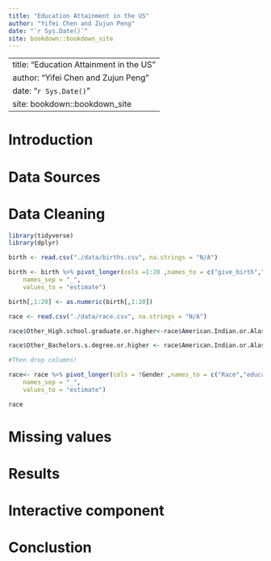 ```yaml
--- 
title: "Education Attainment in the US"
author: "Yifei Chen and Zujun Peng"
date: "`r Sys.Date()`"
site: bookdown::bookdown_site
---
```

--- 
title: "Education Attainment in the US"
author: "Yifei Chen and Zujun Peng"
date: "`r Sys.Date()`"
site: bookdown::bookdown_site
---

# Introduction


<!--chapter:end:index.Rmd-->

# Data Sources


<!--chapter:end:02-data.Rmd-->

# Data Cleaning

```r
library(tidyverse)
library(dplyr)
```


```r
birth <- read.csv("./data/births.csv", na.strings = "N/A")

```

```r
birth <- birth %>% pivot_longer(cols =1:20 ,names_to = c("give_birth","marriage","education"),
    names_sep = "_",
    values_to = "estimate")
```

```r
birth[,1:20] <- as.numeric(birth[,1:20])
```

```r
race <- read.csv("./data/race.csv", na.strings = "N/A")

```

```r
race$Other_High.school.graduate.or.higher<-race$American.Indian.or.Alaska.Native.alone_High.school.graduate.or.higher+race$Native.Hawaiian.and.Other.Pacific.Islander.alone_High.school.graduate.or.higher+race$Some.other.race.alone_High.school.graduate.or.higher + race$Two.or.more.races_High.school.graduate.or.higher

race$Other_Bachelors.s.degree.or.higher <- race$American.Indian.or.Alaska.Native.alone_Bachelor.s.degree.or.higher + race$Native.Hawaiian.and.Other.Pacific.Islander.alone_Bachelor.s.degree.or.higher + race$Some.other.race.alone_Bachelor.s.degree.or.higher + race$Two.or.more.races_Bachelor.s.degree.or.higher

#Then drop columns!
```

```r
race<- race %>% pivot_longer(cols = !Gender ,names_to = c("Race","education"),
    names_sep = "_",
    values_to = "estimate")
```

```r
race
```



<!--chapter:end:03-cleaning.Rmd-->

# Missing values

<!--chapter:end:04-missing.Rmd-->

# Results

<!--chapter:end:05-results.Rmd-->

# Interactive component

<!--chapter:end:06-interactive.Rmd-->

# Conclustion

<!--chapter:end:07-conclusion.Rmd-->

